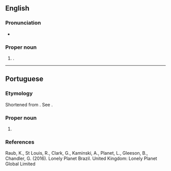 {{also|fortaleza}}
==English==

===Pronunciation===
* {{IPA|en|/fɔɹtəˈleɪzə/}}

===Proper noun===
{{en-proper noun}}

# {{place|en|municipality/state capital|s/Ceará|c/Brazil}}.

----

==Portuguese==

===Etymology===
Shortened from {{m|pt|Fortaleza}} {{m|pt|da}} {{m|pt|Nossa}} {{m|pt|Senhora}} {{m|pt|de}} {{m|pt|Assunção|t=Fort of Our Lady of the Assumption}}. See {{m|pt|fortaleza|t=fortress}}.

===Proper noun===
{{pt-proper noun|f}}

# {{place|pt|municipality/state capital|s/Ceará|c/Brazil|t=Fortaleza}}

===References===
Raub, K., St Louis, R., Clark, G., Kaminski, A., Planet, L., Gleeson, B., Chandler, G. (2016). Lonely Planet Brazil. United Kingdom: Lonely Planet Global Limited